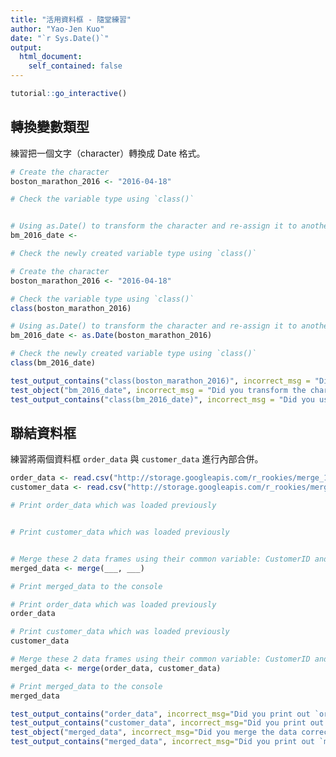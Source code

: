```yaml
---
title: "活用資料框 - 隨堂練習"
author: "Yao-Jen Kuo"
date: "`r Sys.Date()`"
output: 
  html_document:
    self_contained: false
---
```


```r
tutorial::go_interactive()
```

## 轉換變數類型

練習把一個文字（character）轉換成 Date 格式。

```r
# Create the character
boston_marathon_2016 <- "2016-04-18"

# Check the variable type using `class()`


# Using as.Date() to transform the character and re-assign it to another variable `bm_2016_date`
bm_2016_date <- 

# Check the newly created variable type using `class()`

```

```r
# Create the character
boston_marathon_2016 <- "2016-04-18"

# Check the variable type using `class()`
class(boston_marathon_2016)

# Using as.Date() to transform the character and re-assign it to another variable `bm_2016_date`
bm_2016_date <- as.Date(boston_marathon_2016)

# Check the newly created variable type using `class()`
class(bm_2016_date)
```

```r
test_output_contains("class(boston_marathon_2016)", incorrect_msg = "Did you use `class()` on boston_marathon_2016?")
test_object("bm_2016_date", incorrect_msg = "Did you transform the character variable to date correctly?")
test_output_contains("class(bm_2016_date)", incorrect_msg = "Did you use `class()` on bm_2016_date?")
```

## 聯結資料框

練習將兩個資料框 `order_data` 與 `customer_data` 進行內部合併。

```r
order_data <- read.csv("http://storage.googleapis.com/r_rookies/merge_1.csv")
customer_data <- read.csv("http://storage.googleapis.com/r_rookies/merge_2.csv")
```

```r
# Print order_data which was loaded previously


# Print customer_data which was loaded previously


# Merge these 2 data frames using their common variable: CustomerID and assign to a new data frame: merged_data
merged_data <- merge(___, ___)

# Print merged_data to the console

```

```r
# Print order_data which was loaded previously
order_data

# Print customer_data which was loaded previously
customer_data

# Merge these 2 data frames using their common variable: CustomerID and assign to a new data frame: merged_data
merged_data <- merge(order_data, customer_data)

# Print merged_data to the console
merged_data
```

```r
test_output_contains("order_data", incorrect_msg="Did you print out `order_data` to the console?")
test_output_contains("customer_data", incorrect_msg="Did you print out `customer_data` to the console?")
test_object("merged_data", incorrect_msg="Did you merge the data correctly?")
test_output_contains("merged_data", incorrect_msg="Did you print out `merged_data` to the console?")
```